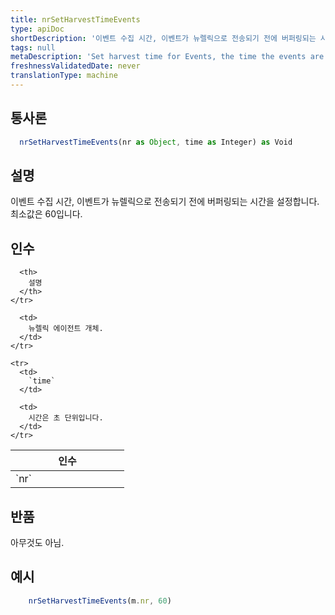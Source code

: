 ```yaml
---
title: nrSetHarvestTimeEvents
type: apiDoc
shortDescription: '이벤트 수집 시간, 이벤트가 뉴렐릭으로 전송되기 전에 버퍼링되는 시간을 설정합니다.'
tags: null
metaDescription: 'Set harvest time for Events, the time the events are buffered before being sent to New Relic.'
freshnessValidatedDate: never
translationType: machine
---
```


## 통사론

```js
  nrSetHarvestTimeEvents(nr as Object, time as Integer) as Void
```

## 설명

이벤트 수집 시간, 이벤트가 뉴렐릭으로 전송되기 전에 버퍼링되는 시간을 설정합니다. 최소값은 60입니다.

## 인수

<table>
  <thead>
    <tr>
      <th width="25%">
        인수
      </th>

      <th>
        설명
      </th>
    </tr>
  </thead>

  <tbody>
    <tr>
      <td>
        `nr`
      </td>

      <td>
        뉴렐릭 에이전트 개체.
      </td>
    </tr>

    <tr>
      <td>
        `time`
      </td>

      <td>
        시간은 초 단위입니다.
      </td>
    </tr>
  </tbody>
</table>

## 반품

아무것도 아님.

## 예시

```js
  	nrSetHarvestTimeEvents(m.nr, 60)
```